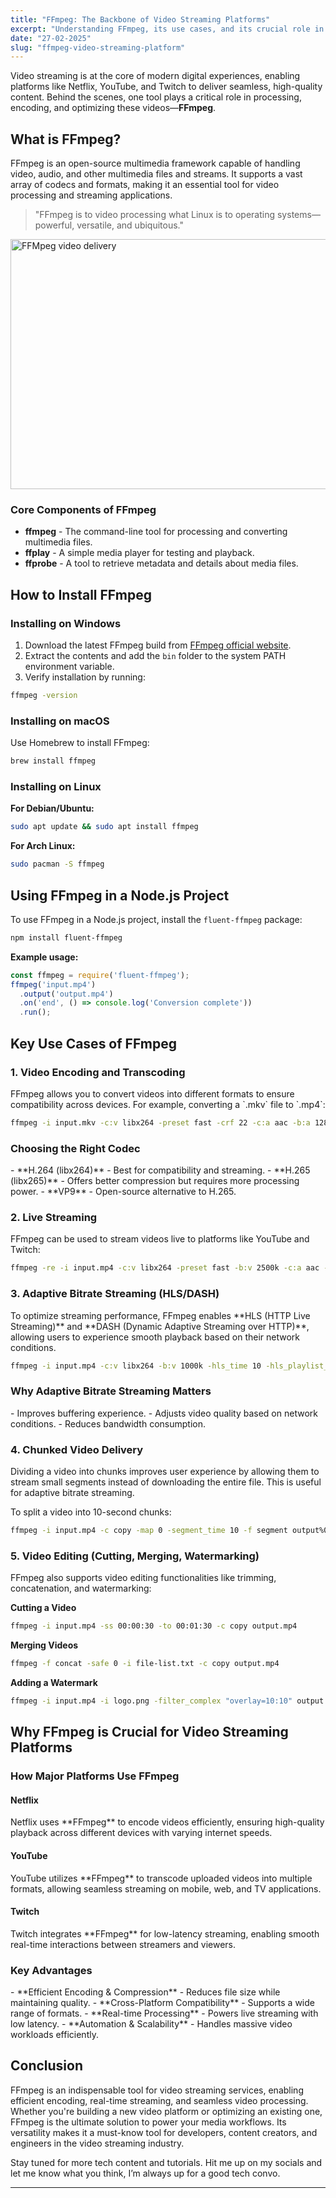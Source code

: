 ```yaml
---
title: "FFmpeg: The Backbone of Video Streaming Platforms"
excerpt: "Understanding FFmpeg, its use cases, and its crucial role in revolutionizing video streaming platforms like YouTube, Netflix etc."
date: "27-02-2025"
slug: "ffmpeg-video-streaming-platform"
---
```


Video streaming is at the core of modern digital experiences, enabling platforms like Netflix, YouTube, and Twitch to deliver seamless, high-quality content. Behind the scenes, one tool plays a critical role in processing, encoding, and optimizing these videos—**FFmpeg**.

<h2 class="text-2xl font-semibold text-primary my-4">What is FFmpeg?</h2>

FFmpeg is an open-source multimedia framework capable of handling video, audio, and other multimedia files and streams. It supports a vast array of codecs and formats, making it an essential tool for video processing and streaming applications.

> "FFmpeg is to video processing what Linux is to operating systems—powerful, versatile, and ubiquitous."

<div style={{ display: 'flex', justifyContent: 'center' }}>
  <img src="/blog-images/ffmpeg-working.webp" className="m-4" alt="FFMpeg video delivery" width="600" height="400" />
</div>

<h3 class="text-xl font-semibold text-primary my-4">Core Components of FFmpeg </h3>

- **ffmpeg** - The command-line tool for processing and converting multimedia files.
- **ffplay** - A simple media player for testing and playback.
- **ffprobe** - A tool to retrieve metadata and details about media files.

<h2 class="text-2xl font-semibold text-primary my-4">How to Install FFmpeg</h2>

<h3 class="text-xl font-semibold text-primary my-4">Installing on Windows</h3>

1. Download the latest FFmpeg build from [FFmpeg official website](https://ffmpeg.org/download.html).
2. Extract the contents and add the `bin` folder to the system PATH environment variable.
3. Verify installation by running:

```bash
ffmpeg -version
```

<h3 class="text-xl font-semibold text-primary my-4">Installing on macOS</h3>

Use Homebrew to install FFmpeg:
```bash
brew install ffmpeg
```

<h3 class="text-xl font-semibold text-primary my-4">Installing on Linux</h3>

**For Debian/Ubuntu:**
```bash
sudo apt update && sudo apt install ffmpeg
```

**For Arch Linux:**
```bash
sudo pacman -S ffmpeg
```

<h2 class="text-2xl font-semibold text-primary my-4">Using FFmpeg in a Node.js Project</h2>

To use FFmpeg in a Node.js project, install the `fluent-ffmpeg` package:
```bash
npm install fluent-ffmpeg
```

**Example usage:**
```javascript
const ffmpeg = require('fluent-ffmpeg');
ffmpeg('input.mp4')
  .output('output.mp4')
  .on('end', () => console.log('Conversion complete'))
  .run();
```

<h2 class="text-2xl font-semibold text-primary my-4">Key Use Cases of FFmpeg</h2>

<h3 class="text-xl font-semibold text-primary my-4">1. Video Encoding and Transcoding</h3>
FFmpeg allows you to convert videos into different formats to ensure compatibility across devices. For example, converting a `.mkv` file to `.mp4`:

```bash
ffmpeg -i input.mkv -c:v libx264 -preset fast -crf 22 -c:a aac -b:a 128k output.mp4
```

<h3 class="text-xl font-semibold text-primary my-4">Choosing the Right Codec</h3>
- **H.264 (libx264)** - Best for compatibility and streaming.
- **H.265 (libx265)** - Offers better compression but requires more processing power.
- **VP9** - Open-source alternative to H.265.

<h3 class="text-xl font-semibold text-primary my-4">2. Live Streaming</h3>
FFmpeg can be used to stream videos live to platforms like YouTube and Twitch:

```bash
ffmpeg -re -i input.mp4 -c:v libx264 -preset fast -b:v 2500k -c:a aac -b:a 128k -f flv rtmp://live.twitch.tv/app/{stream_key}
```

<h3 class="text-xl font-semibold text-primary my-4">3. Adaptive Bitrate Streaming (HLS/DASH)</h3>
To optimize streaming performance, FFmpeg enables **HLS (HTTP Live Streaming)** and **DASH (Dynamic Adaptive Streaming over HTTP)**, allowing users to experience smooth playback based on their network conditions.

```bash
ffmpeg -i input.mp4 -c:v libx264 -b:v 1000k -hls_time 10 -hls_playlist_type vod output.m3u8
```

<h3 class="text-xl font-semibold text-primary my-4">Why Adaptive Bitrate Streaming Matters</h3>
- Improves buffering experience.
- Adjusts video quality based on network conditions.
- Reduces bandwidth consumption.

<h3 class="text-xl font-semibold text-primary my-4">4. Chunked Video Delivery</h3>
Dividing a video into chunks improves user experience by allowing them to stream small segments instead of downloading the entire file. This is useful for adaptive bitrate streaming.

To split a video into 10-second chunks:
```bash
ffmpeg -i input.mp4 -c copy -map 0 -segment_time 10 -f segment output%03d.mp4
```

<h3 class="text-xl font-semibold text-primary my-4">5. Video Editing (Cutting, Merging, Watermarking)</h3>
FFmpeg also supports video editing functionalities like trimming, concatenation, and watermarking:

**Cutting a Video**
```bash
ffmpeg -i input.mp4 -ss 00:00:30 -to 00:01:30 -c copy output.mp4
```

**Merging Videos**
```bash
ffmpeg -f concat -safe 0 -i file-list.txt -c copy output.mp4
```

**Adding a Watermark**
```bash
ffmpeg -i input.mp4 -i logo.png -filter_complex "overlay=10:10" output.mp4
```

<h2 class="text-2xl font-semibold text-primary my-4">Why FFmpeg is Crucial for Video Streaming Platforms</h2>

<h3 class="text-xl font-semibold text-primary my-4">How Major Platforms Use FFmpeg</h3>
<h4 class="text-lg font-semibold text-primary my-4">Netflix</h4>
Netflix uses **FFmpeg** to encode videos efficiently, ensuring high-quality playback across different devices with varying internet speeds.

<h4 class="text-lg font-semibold text-primary my-4">YouTube </h4>
YouTube utilizes **FFmpeg** to transcode uploaded videos into multiple formats, allowing seamless streaming on mobile, web, and TV applications.

<h4 class="text-lg font-semibold text-primary my-4">Twitch </h4>
Twitch integrates **FFmpeg** for low-latency streaming, enabling smooth real-time interactions between streamers and viewers.

<h3 class="text-xl font-semibold text-primary my-4">Key Advantages </h3>
- **Efficient Encoding & Compression** - Reduces file size while maintaining quality.
- **Cross-Platform Compatibility** - Supports a wide range of formats.
- **Real-time Processing** - Powers live streaming with low latency.
- **Automation & Scalability** - Handles massive video workloads efficiently.

<h2 class="text-2xl font-semibold text-primary my-4">Conclusion</h2>
FFmpeg is an indispensable tool for video streaming services, enabling efficient encoding, real-time streaming, and seamless video processing. Whether you're building a new video platform or optimizing an existing one, FFmpeg is the ultimate solution to power your media workflows. Its versatility makes it a must-know tool for developers, content creators, and engineers in the video streaming industry.

Stay tuned for more tech content and tutorials. Hit me up on my socials and let me know what you think, I’m always up for a good tech convo.

---